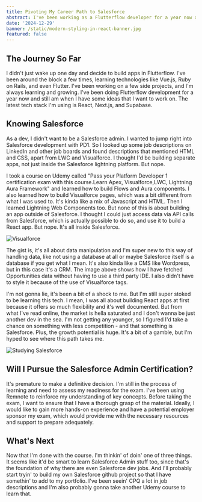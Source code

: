 ```yaml
---
title: Pivoting My Career Path to Salesforce
abstract: I've been working as a Flutterflow developer for a year now and I'm excited to pivot to Salesforce.
date: '2024-12-29'
banner: /static/modern-styling-in-react-banner.jpg
featured: false
---
```


## The Journey So Far
I didn't just wake up one day and decide to build apps in Flutterflow. I've been around the block a few times, learning technologies like Vue.js, Ruby on Rails, and even Flutter. I've been working on a few side projects, and I'm always learning and growing. I've been doing Flutterflow development for a year now and still am when I have some ideas that I want to work on. The latest tech stack I'm using is React, Next.js, and Supabase.

## Knowing Salesforce
As a dev, I didn't want to be a Salesforce admin. I wanted to jump right into Salesforce development with PD1. So I looked up some job descriptions on LinkedIn and other job boards and found descriptions that mentioned HTML and CSS, apart from LWC and Visualforce. I thought I'd be building separate apps, not just inside the Salesforce lightning platform. But nope.

I took a course on Udemy called "Pass your Platform Developer 1 certification exam with this course.Learn Apex, Visualforce,LWC, Lightning Aura Framework" and learned how to build Flows and Aura components. I also learned how to build Visualforce pages, which was a bit different from what I was used to. It's kinda like a mix of Javascript and HTML. Then I learned Lightning Web Components too. But none of this is about building an app outside of Salesforce. I thought I could just access data via API calls from Salesforce, which is actually possible to do so, and use it to build a React app. But nope. It's all inside Salesforce.

![Visualforce](/static/visualforce.png)

The gist is, it's all about data manipulation and I'm super new to this way of handling data, like not using a database at all or maybe Salesforce itself is a database if you get what I mean. It's also kinda like a CMS like Wordpress, but in this case it's a CRM. The image above shows how I have fetched Opportunities data without having to use a third party IDE. I also didn't have to style it because of the use of Visualforce tags.

I'm not gonna lie, it's been a bit of a shock to me. But I'm still super stoked to be learning this tech. I mean, I was all about building React apps at first because it offers so much flexibility and it's well documented. But from what I've read online, the market is hella saturated and I don't wanna be just another dev in the sea. I'm not getting any younger, so I figured I'd take a chance on something with less competition - and that something is Salesforce. Plus, the growth potential is huge. It's a bit of a gamble, but I'm hyped to see where this path takes me.

![Studying Salesforce](/static/remnote.png)

## Will I Pursue the Salesforce Admin Certification?
It's premature to make a definitive decision. I'm still in the process of learning and need to assess my readiness for the exam. I've been using Remnote to reinforce my understanding of key concepts. Before taking the exam, I want to ensure that I have a thorough grasp of the material. Ideally, I would like to gain more hands-on experience and have a potential employer sponsor my exam, which would provide me with the necessary resources and support to prepare adequately.

## What's Next
Now that I'm done with the course. I'm thinkin' of doin' one of three things. It seems like it'd be smart to learn Salesforce Admin stuff too, since that's the foundation of why there are even Salesforce dev jobs. And I'll probably start tryin' to build my own Salesforce github project so that I have somethin' to add to my portfolio. I've been seein' CPQ a lot in job descriptions and I'm also probably gonna take another Udemy course to learn that.

